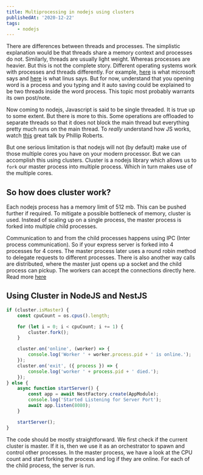 ```yaml
---
title: Multiprocessing in nodejs using clusters
publishedAt: '2020-12-22'
tags:
    - nodejs
---
```


There are differences between threads and processes. The simplistic explanation would be that threads share a memory
context and processes do not. Similarly, threads are usually light weight. Whereas processes are heavier. But this is
not the complete story. Different operating systems work with processes and threads differently. For example,
[here](https://docs.microsoft.com/en-gb/windows/win32/procthread/about-processes-and-threads?redirectedfrom=MSDN) is
what microsoft says and [here](http://lkml.iu.edu/hypermail/linux/kernel/9608/0191.html) is what linus says.
But for now, understand that you opening word is a process and you typing and it auto saving could be explained to
be two threads inside the word process. This topic most probably warrants its own post/note.

Now coming to nodejs, Javascript is said to be single threaded. It is true up to some extent. But there is more to this.
Some operations are offloaded to separate threads so that it does not block the main thread but everything pretty much
runs on the main thread. To _really_ understand how JS works, watch [this](https://www.youtube.com/watch?v=8aGhZQkoFbQ)
great talk by Phillip Roberts.

But one serious limitation is that nodejs will not (by default) make use of those multiple cores you have on your modern
processor. But we can accomplish this using clusters. Cluster is a nodejs library which allows us to `fork` our master
process into multiple process. Which in turn makes use of the multiple cores.

## So how does cluster work?

Each nodejs process has a memory limit of 512 mb. This can be pushed further if required. To mitigate a possible bottleneck
of memory, cluster is used. Instead of scaling up on a single process, the master process is forked into multiple child
processes.

Communication to and from the child processes happens using IPC (Inter process communication). So if your express server is forked
into 4 processes for 4 cores. The master process later uses a round robin method to delegate requests to different processes. There
is also another way calls are distributed, where the master just opens up a socket and the child process can pickup. The workers can accept
the connections directly here. Read more [here](https://nodejs.org/api/cluster.html#cluster_how_it_works)

## Using Cluster in NodeJS and NestJS

```typescript
if (cluster.isMaster) {
	const cpuCount = os.cpus().length;

	for (let i = 0; i < cpuCount; i += 1) {
		cluster.fork();
	}

	cluster.on('online', (worker) => {
		console.log('Worker ' + worker.process.pid + ' is online.');
	});
	cluster.on('exit', ({ process }) => {
		console.log('worker ' + process.pid + ' died.');
	});
} else {
	async function startServer() {
		const app = await NestFactory.create(AppModule);
		console.log('Started Listening for Server Port');
		await app.listen(8080);
	}

	startServer();
}
```

The code should be mostly straightforward. We first check if the current cluster is master. If it is, then we use it as an
orchestrator to spawn and control other processes. In the master process, we have a look at the CPU count and start forking
the process and log if they are online. For each of the child process, the server is run.
